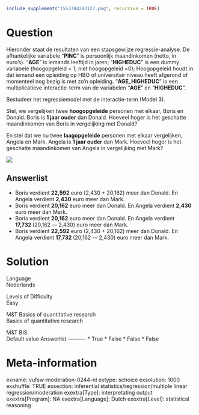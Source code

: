 ```r
include_supplement("1553784283127.png", recursive = TRUE)
```

Question
========
Hieronder staat de resultaten van een stapsgewijze regressie-analyse. De
afhankelijke variabele “**PINC**” is persoonlijk maandinkomen (netto, in
euro’s). “**AGE**” is iemands leeftijd in jaren; “**HIGHEDUC**” is een
dummy variabele (hoogopgeleid = 1; niet hoogopgeleid =0); Hoogopgeleid
houdt in dat iemand een opleiding op HBO of universitair niveau heeft
afgerond of momenteel nog bezig is met zo’n opleiding.
"**AGE\_HIGHEDUC**" is een multiplicatieve interactie-term van de
variabelen "**AGE**" en "**HIGHEDUC**".  
  
Bestudeer het regressiemodel met de interactie-term (Model 3).  
  
Stel, we vergelijken twee **hoogopgeleide** personen met elkaar, Boris
en Donald. Boris is **1 jaar ouder** dan Donald. Hoeveel hoger is het
geschatte maandinkomen van Boris in vergelijking met Donald?  
  
En stel dat we nu twee **laagopgeleide** personen met elkaar
vergelijken, Angela en Mark. Angela is **1 jaar ouder** dan Mark.
Hoeveel hoger is het geschatte maandinkomen van Angela in vergelijking
met Mark?  
  
![](1553784283127.png)

Answerlist
----------
* Boris verdient **22,592** euro (2,430 + 20,162) meer dan Donald. En
  Angela verdient **2,430** euro meer dan Mark.
* Boris verdient **20,162** euro meer dan Donald. En Angela verdient
  **2,430** euro meer dan Mark.
* Boris verdient **20,162** euro meer dan Donald. En Angela verdient
  **17,732 **(20,162 -– 2,430) euro meer dan Mark.
* Boris verdient **22,592** euro (2,430 + 20,162) meer dan Donald. En
  Angela verdient **17,732 **(20,162 -– 2,430) euro meer dan Mark.

Solution
========











Language  
Nederlands

Levels of Difficulty  
Easy

M&T Basics of quantitative research  
Basics of quantitative research

M&T BIS  
Default value
Answerlist
----------
* True
* False
* False
* False

Meta-information
================
exname: vufsw-moderation-0244-nl
extype: schoice
exsolution: 1000
exshuffle: TRUE
exsection: inferential statistics/regression/multiple linear regression/moderation
exextra[Type]: interpretating output
exextra[Program]: NA
exextra[Language]: Dutch
exextra[Level]: statistical reasoning

